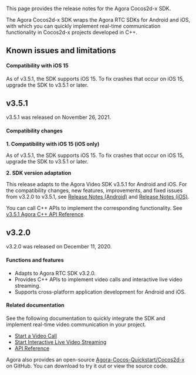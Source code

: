 <PlatformWrapper platform="cocos-2d-x">

This page provides the release notes for the Agora Cocos2d-x SDK.

The Agora Cocos2d-x SDK wraps the Agora RTC SDKs for Android and iOS, with which you can quickly implement real-time communication functionality in Cocos2d-x projects developed in C++.

## Known issues and limitations

#### Compatibility with iOS 15

As of v3.5.1, the SDK supports iOS 15. To fix crashes that occur on iOS 15, upgrade the SDK to v3.5.1 or later.

## v3.5.1

v3.5.1 was released on November 26, 2021.

#### Compatibility changes

**1. Compatibility with iOS 15 (iOS only)**

As of v3.5.1, the SDK supports iOS 15. To fix crashes that occur on iOS 15, upgrade the SDK to v3.5.1 or later.

**2. SDK version adaptation**

This release adapts to the Agora Video SDK v3.5.1 for Android and iOS. For the compatibility changes, new features, improvements, and fixed issues from v3.2.0 to v3.5.1, see [Release Notes (Android)](https://docs.agora.io/en/Video/release_android_video?platform=Android) and [Release Notes (iOS)](https://docs.agora.io/en/Video/release_ios_video?platform=iOS).

You can call C++ APIs to implement the corresponding functionality. See [v3.5.1 Agora C++ API Reference](https://docs.agora.io/en/Video/API%20Reference/cpp/v3.5.1/index.html).

## v3.2.0

v3.2.0 was released on December 11, 2020.

#### Functions and features

- Adapts to Agora RTC SDK v3.2.0.
- Provides C++ APIs to implement video calls and interactive live video streaming.
- Supports cross-platform application development for Android and iOS.

#### Related documentation

See the following documentation to quickly integrate the SDK and implement real-time video communication in your project.

- [Start a Video Call](/3.7.1/video-calling/quickstart-guide/get-started-sdk)
- [Start Interactive Live Video Streaming](./start_live_cocos2dx_android?platform=Cocos2d-x)
- [API Reference](./api-ref?platform=Cocos2d-x)

Agora also provides an open-source [Agora-Cocos-Quickstart/Cocos2d-x](https://github.com/AgoraIO-Community/Agora-Cocos-Quickstart/tree/master/Cocos2d-x) on GitHub. You can download to try it out or view the source code.

</PlatformWrapper>
